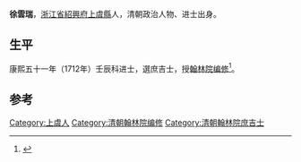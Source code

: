 {{Otheruses|other=名为徐云瑞的其他人物|徐云瑞}}

'''徐雲瑞'''，[[浙江省|浙江省]][[紹興府|紹興府]][[上虞縣|上虞縣]]人，清朝政治人物、进士出身。

== 生平 ==
康熙五十一年（1712年）壬辰科进士，選庶吉士，授[[翰林院|翰林院]][[编修|编修]]<ref>{{cite news|author=李金海、王克昌、姜林坤|title=上虞籍历代进士名录|url=http://www.xxyjh.com/new_detail.aspx?id=1426|accessdate=2013-08-20|newspaper=上虞乡贤研究会|archive-date=2013-09-21|archive-url=https://web.archive.org/web/20130921054848/http://www.xxyjh.com/new_detail.aspx?id=1426|dead-url=no}}</ref>。

==参考==
{{reflist}}

{{康熙五十一年壬辰科殿試金榜}}

{{Authority control}}

{{DEFAULTSORT:Xu徐}}
[[Category:上虞人|Category:上虞人]]
[[Category:清朝翰林院编修|Category:清朝翰林院编修]]
[[Category:清朝翰林院庶吉士|Category:清朝翰林院庶吉士]]


{{清朝人物小作品}}